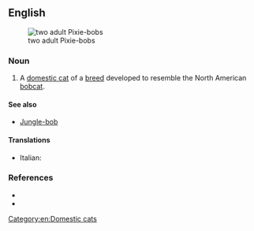 ==English==
[[File:Uptoyou_duFarWestwithBePacific2.jpg|thumb|two adult Pixie-bobs]]

===Noun===
{{en-noun|head=[[pixie|Pixie]]-[[bob]]}}

# {{lb|en|zoology}} A [[domestic cat]] of a [[breed]] developed to resemble the North American [[bobcat]].
====See also====
*[[Jungle-bob]]
====Translations====
{{checktrans-top}}
* Italian: {{t-check|it|gatto Pixie-bob}}
{{trans-mid}}
{{trans-bottom}}

===References===
* {{pedia|Pixie-bob}}
* {{comcatlite|Pixie-bobs}}

[[Category:en:Domestic cats]]